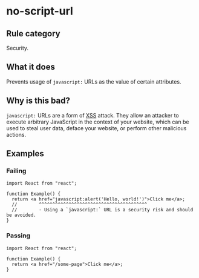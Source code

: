 # no-script-url

## Rule category

Security.

## What it does

Prevents usage of `javascript:` URLs as the value of certain attributes.

## Why is this bad?

`javascript:` URLs are a form of [XSS](https://en.wikipedia.org/wiki/Cross-site_scripting) attack. They allow an attacker to execute arbitrary JavaScript in the context of your website, which can be used to steal user data, deface your website, or perform other malicious actions.

## Examples

### Failing

```tsx
import React from "react";

function Example() {
  return <a href="javascript:alert('Hello, world!')">Click me</a>;
  //        ^^^^^^^^^^^^^^^^^^^^^^^^^^^^^^^^^^^^^^^^
  //        - Using a `javascript:` URL is a security risk and should be avoided.
}
```

### Passing

```tsx
import React from "react";

function Example() {
  return <a href="/some-page">Click me</a>;
}
```

